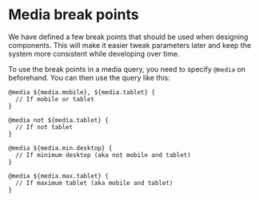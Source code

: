 
<Meta title="Design System|layout/Media break points" component={Container} />

# Media break points

We have defined a few break points that should be used when designing components. This will make it easier tweak parameters later and keep the system more consistent while developing over time.

To use the break points in a media query, you need to specify `@media` on beforehand. You can then use the query like this:

```less
@media ${media.mobile}, ${media.tablet} {
  // If mobile or tablet
}

@media not ${media.tablet} {
  // If not tablet
}

@media ${media.min.desktop} {
  // If minimum desktop (aka not mobile and tablet)
}

@media ${media.max.tablet} {
  // If maximum tablet (aka mobile and tablet)
}
```

<Preview>
  <Story name="all">
    <Container style={{ backgroundColor: '#ddd', margin: 'auto' }}>
      <h1 class="content" />
      <style
        dangerouslySetInnerHTML={{
          __html: `
        .content::before {
          content: "Device is not supported";
        }
        @media ${media.mobile} {
          .content::before {
            content: "Mobile [${breakPoints.minMobileWidth}, ${breakPoints.maxMobileWidth}]";
          }
        }
        @media ${media.tablet} {
          .content::before {
            content: "Tablet [${breakPoints.minTabletWidth}, ${breakPoints.maxTabletWidth}]";
          }
        }
        @media ${media.desktop} {
          .content::before {
            content: "Desktop [${breakPoints.minDesktopWidth}, ∞)";
          }
        }
      `,
        }}
      />
    </Container>
  </Story>
</Preview>

## List of all media queries available

| Media query         | Interval                 | Logic                                                  |
| :------------------ | :----------------------- | :----------------------------------------------------- |
| **Precise**         |                          |                                                        |
| `media.mobile`      | `[0, maxMobile]`         | Mobile only.                                           |
| `media.tablet`      | `[minTablet, maxTablet]` | Tablet only.                                           |
| `media.desktop`     | `[minDesktop, ∞)`        | Desktop only.                                          |
| **Minimums**        |                          |                                                        |
| `media.min.mobile`  | `[0, ∞)`                 | Minimum mobile.                                        |
| `media.min.tablet`  | `[minTablet, ∞)`         | Minimum tablet. This excludes mobile.                  |
| `media.min.desktop` | `[minDesktop, ∞)`        | Minimum desktop. This excludes mobile and tablet.      |
| **Maximums**        |                          |                                                        |
| `media.max.mobile`  | `[0, maxMobile]`         | Maximum mobile => Just mobile.                         |
| `media.max.tablet`  | `[0, maxTablet]`         | Maximum tablet => Not desktop.                         |
| `media.max.desktop` | `[0, ∞)`                 | Maximum desktop => Always true, as desktop has no max. |
